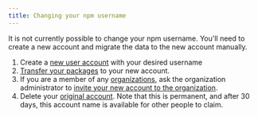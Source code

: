 ```yaml
---
title: Changing your npm username
---
```


It is not currently possible to change your npm username.  You'll need to
create a new account and migrate the data to the new account manually.

1. Create a [new user account](/creating-a-new-npm-user-account) with your desired username
2. [Transfer your packages](/transferring-a-package-from-a-user-account-to-another-user-account) to your new account.
3. If you are a member of any [organizations](/organizations), ask the organization administrator to [invite your new account to the organization](/adding-members-to-your-organization).
4. Delete your [original account](/deleting-your-npm-user-account).  Note that this is permanent, and after 30 days, this account name is available for other people to claim.

